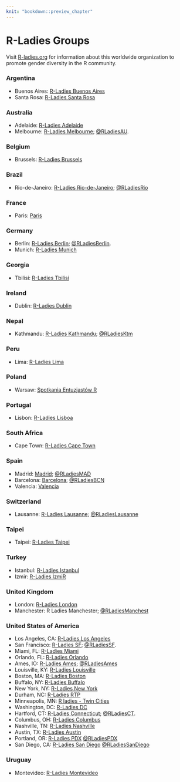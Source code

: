 ```yaml
---
knit: "bookdown::preview_chapter"
---
```


# R-Ladies Groups

<!--
Title for scraping
## R-Ladies Groups
-->

Visit [R-ladies.org](https://rladies.org/) for information about this worldwide organization to promote
gender diversity in the R community.

### Argentina

  * Buenos Aires: [R-Ladies Buenos Aires](https://www.meetup.com/rladies-buenos-aires/)
  * Santa Rosa: [R-Ladies Santa Rosa](https://www.meetup.com/rladies-santa-rosa/)

### Australia

  * Adelaide: [R-Ladies Adelaide](https://www.meetup.com/rladies-adelaide/)
  * Melbourne: [R-Ladies Melbourne](https://www.meetup.com/R-Ladies-Melbourne/); [\@RLadiesAU](https://twitter.com/RLadiesAU).

### Belgium

 * Brussels: [R-Ladies Brussels](https://www.meetup.com/R-Ladies-Brussels/members/)

### Brazil

 * Rio-de-Janeiro: [R-Ladies Rio-de-Janeiro](https://www.meetup.com/R-Ladies-Rio-de-Janeiro); [\@RLadiesRio](https://twitter.com/RLadiesRio)

### France

  * Paris: [Paris](https://www.meetup.com/rladies-paris/)
  
### Germany

  * Berlin: [R-Ladies Berlin](https://www.meetup.com/rladies-berlin/); [\@RLadiesBerlin](https://twitter.com/RLadiesBerlin).
  * Munich: [R-Ladies Munich](https://www.meetup.com/rladies-munich)
  
### Georgia
 
  * Tbilisi: [R-Ladies Tbilisi](https://www.meetup.com/R-Ladies-Tbilisi/)
  
### Ireland

  * Dublin: [R-Ladies Dublin](https://www.meetup.com/R-Ladies-Dublin/)
  
### Nepal

 * Kathmandu: [R-Ladies Kathmandu](https://www.meetup.com/rladies-kathmandu/); [\@RLadiesKtm](https://twitter.com/RLadiesKtm)
  
### Peru

  * Lima: [R-Ladies Lima](https://twitter.com/RLadiesLima)
  
### Poland

  * Warsaw: [Spotkania Entuzjastów R](https://www.meetup.com/Spotkania-Entuzjastow-R-Warsaw-R-Users-Group-Meetup/)

### Portugal

  * Lisbon: [R-Ladies Lisboa](https://www.meetup.com/R-Ladies-Lisboa/)
  
### South Africa

  * Cape Town: [R-Ladies Cape Town](https://www.meetup.com/R-Ladies-Cape-Town/)

### Spain

  * Madrid: [Madrid](https://www.meetup.com/rladies-madrid); [\@RLadiesMAD](https://twitter.com/RLadiesMAD)
  * Barcelona: [Barcelona](https://www.meetup.com/es-ES/rladies-barcelona/); [\@RLadiesBCN](https://twitter.com/rladiesbcn)
  * Valencia: [Valencia](https://twitter.com/RLadiesValencia)

### Switzerland

 * Lausanne: [R-Ladies Lausanne](https://www.meetup.com/rladies-lausanne/); [\@RLadiesLausanne](https://twitter.com/rladieslausanne)

### Taipei

  * Taipei: [R-Ladies Taipei](https://www.meetup.com/R-Ladies-Taipei/)

### Turkey

  * Istanbul: [R-Ladies Istanbul](https://www.meetup.com/R-Ladies-Istanbul/)
  * Izmir: [R-Ladies İzmiR](https://www.meetup.com/R-Ladies-%C4%B0zmiR/)

### United Kingdom

  * London: [R-Ladies London](https://www.meetup.com/rladies-london/)
  * Manchester: R Ladies Manchester; [\@RLadiesManchest](https://twitter.com/RLadiesManchest)

### United States of America

  * Los Angeles, CA: [R-Ladies Los Angeles](https://www.meetup.com/rladies-la/)
  * San Francisco: [R-Ladies SF](https://www.meetup.com/rladies-san-francisco/); [\@RLadiesSF](https://twitter.com/RLadiesSF).
  * Miami, FL: [R-Ladies Miami](https://www.meetup.com/R-Ladies-Miami/)
  * Orlando, FL: [R-Ladies Orlando](https://www.meetup.com/R-Ladies-Orlando/)
  * Ames, IO: [R-Ladies Ames](https://www.meetup.com/R-Ladies-Ames/); [\@RLadiesAmes](https://twitter.com/RLadiesAmes)
  * Louisville, KY: [R-Ladies Louisville](https://www.meetup.com/rladies-louisville/)
  * Boston, MA: [R-Ladies Boston](https://www.meetup.com/R-Ladies-Boston/)
  * Buffalo, NY: [R-Ladies Buffalo](https://www.meetup.com/RLadies-Buffalo/)
  * New York, NY: [R-Ladies New York](https://www.meetup.com/rladies-newyork/)
  * Durham, NC: [R-Ladies RTP](https://www.meetup.com/R-Ladies-RTP/)
  * Minneapolis, MN: [R ladies - Twin Cities](https://www.meetup.com/RLadiesTC/)
  * Washington, DC: [R-Ladies DC](https://www.meetup.com/rladies-dc/)
  * Hartford, CT: [R-Ladies Connecticut](https://www.meetup.com/rladies-connecticut/); [\@RLadiesCT](https://twitter.com/RLadiesCT). 
  * Columbus, OH: [R-Ladies Columbus](https://www.meetup.com/RLadies-Columbus/)
  * Nashville, TN: [R-Ladies Nashville](https://www.meetup.com/rladies-nashville/)
  * Austin, TX: [R-Ladies Austin](https://meetup.com/rladies-austin)
  * Portland, OR: [R-Ladies PDX](https://www.meetup.com/R-Ladies-PDX/) [\@RLadiesPDX](https://twitter.com/RLadiesPDX)
  * San Diego, CA: [R-Ladies San Diego](https://www.meetup.com/rladies-san-diego/) [\@RLadiesSanDiego](https://twitter.com/RLadiesSanDiego)

### Uruguay

 * Montevideo: [R-Ladies Montevideo](https://www.meetup.com/rladies-montevideo/)
